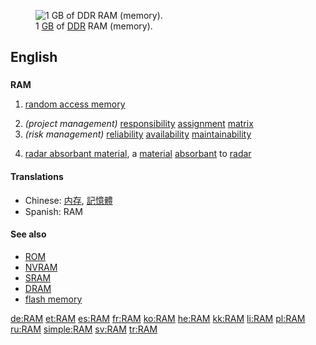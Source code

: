 {{see|ram|Ram}}
[[Image:DDR RAM-2.jpg|thumb|right|1 [[GB]] of [[DDR]] RAM (memory).]]
==English==

==={{acronym}}===
'''RAM'''

# {{electronics}}{{computing}} [[random access memory]]
# ''(project management)'' [[responsibility]] [[assignment]] [[matrix]]
# ''(risk management)'' [[reliability]] [[availability]] [[maintainability]]
# {{military}} [[radar absorbant material]], a [[material]] [[absorbant]] to [[radar]]

====Translations====
*Chinese: [[内存]], [[記憶體]]
*Spanish: RAM {{f}}

====See also====
*[[ROM]]
*[[NVRAM]]
*[[SRAM]]
*[[DRAM]]
*[[flash memory]]

[[de:RAM]]
[[et:RAM]]
[[es:RAM]]
[[fr:RAM]]
[[ko:RAM]]
[[he:RAM]]
[[kk:RAM]]
[[li:RAM]]
[[pl:RAM]]
[[ru:RAM]]
[[simple:RAM]]
[[sv:RAM]]
[[tr:RAM]]